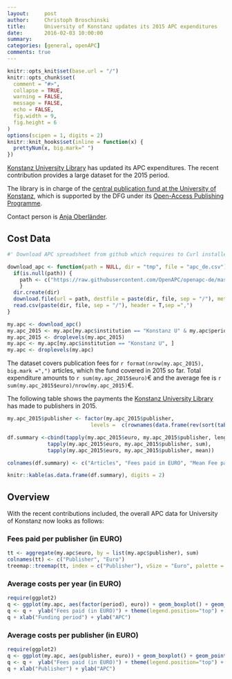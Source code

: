 ```yaml
---
layout:     post
author:     Christoph Broschinski
title:      University of Konstanz updates its 2015 APC expenditures
date:       2016-02-03 10:00:00
summary:    
categories: [general, openAPC]
comments: true
---
```



```r
knitr::opts_knit$set(base.url = "/")
knitr::opts_chunk$set(
  comment = "#>",
  collapse = TRUE,
  warning = FALSE, 
  message = FALSE,
  echo = FALSE,
  fig.width = 9,
  fig.height = 6
)
options(scipen = 1, digits = 2)
knitr::knit_hooks$set(inline = function(x) {
  prettyNum(x, big.mark=" ")
})
```

[Konstanz University Library](http://www.ub.uni-konstanz.de/en/welcome/) has updated its APC expenditures. The recent contribution provides a large dataset for the 2015 period.

The library is in charge of the [central publication fund at the University of Konstanz](http://www.ub.uni-konstanz.de/en/openaccess/open-access-publikationsfond-der-universitaet-konstanz/), which is supported by the DFG under its [Open-Access Publishing Programme](http://www.dfg.de/en/research_funding/programmes/infrastructure/lis/funding_opportunities/open_access/).

Contact person is [Anja Oberländer](https://scikon.uni-konstanz.de/personen/anja.oberlaender/).

## Cost Data

```r
#' Download APC spreadsheet from github which requires to Curl installed

download_apc <- function(path = NULL, dir = "tmp", file = "apc_de.csv"){
  if(is.null(path)) {
    path <- c("https://raw.githubusercontent.com/OpenAPC/openapc-de/master/data/apc_de.csv")
    } 
  dir.create(dir) 
  download.file(url = path, destfile = paste(dir, file, sep = "/"), method = "curl")
  read.csv(paste(dir, file, sep = "/"), header = T,sep =",")
}

my.apc <- download_apc()
my.apc_2015 <- my.apc[my.apc$institution == "Konstanz U" & my.apc$period == 2015, ]
my.apc_2015 <- droplevels(my.apc_2015)
my.apc <- my.apc[my.apc$institution == "Konstanz U", ]
my.apc <- droplevels(my.apc)
```

The dataset covers publication fees for `r format(nrow(my.apc_2015), big.mark =",")` articles, which the fund covered in 2015 so far. Total expenditure amounts to `r sum(my.apc_2015$euro)`€ and the average fee is `r sum(my.apc_2015$euro)/nrow(my.apc_2015)`€.

The following table shows the payments the [Konstanz University Library](http://www.ub.uni-konstanz.de/en/welcome/) has made to publishers in 2015.

```r
my.apc_2015$publisher <- factor(my.apc_2015$publisher, 
                           levels =  c(rownames(data.frame(rev(sort(table(my.apc_2015$publisher)))))))

df.summary <-cbind(tapply(my.apc_2015$euro, my.apc_2015$publisher, length),
             tapply(my.apc_2015$euro, my.apc_2015$publisher, sum),
             tapply(my.apc_2015$euro, my.apc_2015$publisher, mean))

colnames(df.summary) <- c("Articles", "Fees paid in EURO", "Mean Fee paid")

knitr::kable(as.data.frame(df.summary), digits = 2)
```

## Overview

With the recent contributions included, the overall APC data for University of Konstanz now looks as follows: 

### Fees paid per publisher (in EURO)

```r
tt <- aggregate(my.apc$euro, by = list(my.apc$publisher), sum)
colnames(tt) <- c("Publisher", "Euro")
treemap::treemap(tt, index = c("Publisher"), vSize = "Euro", palette = "Paired")
```

###  Average costs per year (in EURO)

```r
require(ggplot2)
q <- ggplot(my.apc, aes(factor(period), euro)) + geom_boxplot() + geom_point()
q <- q +  ylab("Fees paid (in EURO)") + theme(legend.position="top") + theme_bw(base_size = 18)
q + xlab("Funding period") + ylab("APC")
```

###  Average costs per publisher (in EURO)

```r
require(ggplot2)
q <- ggplot(my.apc, aes(publisher, euro)) + geom_boxplot() + geom_point()
q <- q +  ylab("Fees paid (in EURO)") + theme(legend.position="top") + theme_bw(base_size = 18) + coord_flip()
q + xlab("Publisher") + ylab("APC")
```
